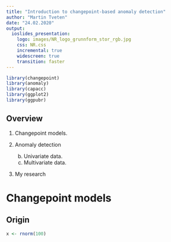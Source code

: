 ```yaml
---
title: "Introduction to changepoint-based anomaly detection"
author: "Martin Tveten"
date: "24.02.2020"
output:
  ioslides_presentation:
    logo: images/NR_logo_grunnform_stor_rgb.jpg
    css: NR.css
    incremental: true
    widescreen: true
    transition: faster
---
```



```r
library(changepoint)
library(anomaly)
library(capacc)
library(ggplot2)
library(ggpubr)

```

## Overview

1) Changepoint models.
2) Anomaly detection

    b) Univariate data.
    c) Multivariate data.
3) My research

# Changepoint models 

## Origin {.smaller}

```r
x <- rnorm(100)
```

